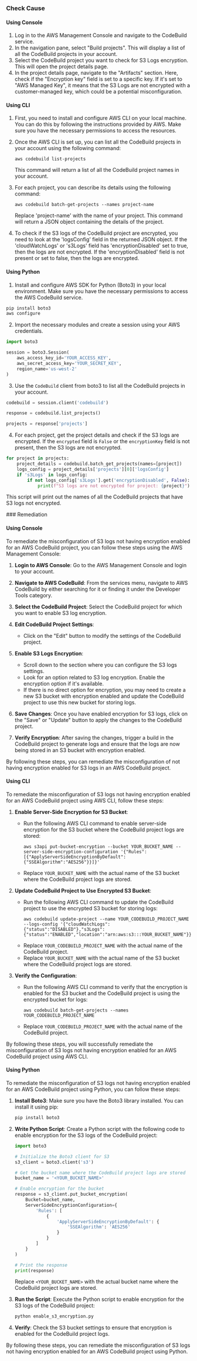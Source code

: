 

<Tabs><Tab title='Cause'>
### Check Cause

#### Using Console

1. Log in to the AWS Management Console and navigate to the CodeBuild service.
2. In the navigation pane, select "Build projects". This will display a list of all the CodeBuild projects in your account.
3. Select the CodeBuild project you want to check for S3 Logs encryption. This will open the project details page.
4. In the project details page, navigate to the "Artifacts" section. Here, check if the "Encryption key" field is set to a specific key. If it's set to "AWS Managed Key", it means that the S3 Logs are not encrypted with a customer-managed key, which could be a potential misconfiguration.

#### Using CLI

1. First, you need to install and configure AWS CLI on your local machine. You can do this by following the instructions provided by AWS. Make sure you have the necessary permissions to access the resources.

2. Once the AWS CLI is set up, you can list all the CodeBuild projects in your account using the following command:

   ```
   aws codebuild list-projects
   ```

   This command will return a list of all the CodeBuild project names in your account.

3. For each project, you can describe its details using the following command:

   ```
   aws codebuild batch-get-projects --names project-name
   ```

   Replace 'project-name' with the name of your project. This command will return a JSON object containing the details of the project.

4. To check if the S3 logs of the CodeBuild project are encrypted, you need to look at the 'logsConfig' field in the returned JSON object. If the 'cloudWatchLogs' or 's3Logs' field has 'encryptionDisabled' set to true, then the logs are not encrypted. If the 'encryptionDisabled' field is not present or set to false, then the logs are encrypted.

#### Using Python

1. Install and configure AWS SDK for Python (Boto3) in your local environment. Make sure you have the necessary permissions to access the AWS CodeBuild service.

```python
pip install boto3
aws configure
```

2. Import the necessary modules and create a session using your AWS credentials.

```python
import boto3

session = boto3.Session(
    aws_access_key_id='YOUR_ACCESS_KEY',
    aws_secret_access_key='YOUR_SECRET_KEY',
    region_name='us-west-2'
)
```

3. Use the `CodeBuild` client from boto3 to list all the CodeBuild projects in your account.

```python
codebuild = session.client('codebuild')

response = codebuild.list_projects()

projects = response['projects']
```

4. For each project, get the project details and check if the S3 logs are encrypted. If the `encrypted` field is `False` or the `encryptionKey` field is not present, then the S3 logs are not encrypted.

```python
for project in projects:
    project_details = codebuild.batch_get_projects(names=[project])
    logs_config = project_details['projects'][0]['logsConfig']
    if 's3Logs' in logs_config:
        if not logs_config['s3Logs'].get('encryptionDisabled', False):
            print(f"S3 logs are not encrypted for project: {project}")
```

This script will print out the names of all the CodeBuild projects that have S3 logs not encrypted.

</Tab>

<Tab title='Remediation'>
### Remediation

#### Using Console

To remediate the misconfiguration of S3 logs not having encryption enabled for an AWS CodeBuild project, you can follow these steps using the AWS Management Console:

1. **Login to AWS Console**: Go to the AWS Management Console and login to your account.

2. **Navigate to AWS CodeBuild**: From the services menu, navigate to AWS CodeBuild by either searching for it or finding it under the Developer Tools category.

3. **Select the CodeBuild Project**: Select the CodeBuild project for which you want to enable S3 log encryption.

4. **Edit CodeBuild Project Settings**:
   - Click on the "Edit" button to modify the settings of the CodeBuild project.

5. **Enable S3 Logs Encryption**:
   - Scroll down to the section where you can configure the S3 logs settings.
   - Look for an option related to S3 log encryption. Enable the encryption option if it's available.
   - If there is no direct option for encryption, you may need to create a new S3 bucket with encryption enabled and update the CodeBuild project to use this new bucket for storing logs.

6. **Save Changes**: Once you have enabled encryption for S3 logs, click on the "Save" or "Update" button to apply the changes to the CodeBuild project.

7. **Verify Encryption**: After saving the changes, trigger a build in the CodeBuild project to generate logs and ensure that the logs are now being stored in an S3 bucket with encryption enabled.

By following these steps, you can remediate the misconfiguration of not having encryption enabled for S3 logs in an AWS CodeBuild project.

#### Using CLI

To remediate the misconfiguration of S3 logs not having encryption enabled for an AWS CodeBuild project using AWS CLI, follow these steps:

1. **Enable Server-Side Encryption for S3 Bucket**: 
   - Run the following AWS CLI command to enable server-side encryption for the S3 bucket where the CodeBuild project logs are stored:
     ```
     aws s3api put-bucket-encryption --bucket YOUR_BUCKET_NAME --server-side-encryption-configuration '{"Rules":[{"ApplyServerSideEncryptionByDefault":{"SSEAlgorithm":"AES256"}}]}'
     ```
   - Replace `YOUR_BUCKET_NAME` with the actual name of the S3 bucket where the CodeBuild project logs are stored.

2. **Update CodeBuild Project to Use Encrypted S3 Bucket**:
   - Run the following AWS CLI command to update the CodeBuild project to use the encrypted S3 bucket for storing logs:
     ```
     aws codebuild update-project --name YOUR_CODEBUILD_PROJECT_NAME --logs-config '{"cloudWatchLogs":{"status":"DISABLED"},"s3Logs":{"status":"ENABLED","location":"arn:aws:s3:::YOUR_BUCKET_NAME"}}'
     ```
   - Replace `YOUR_CODEBUILD_PROJECT_NAME` with the actual name of the CodeBuild project.
   - Replace `YOUR_BUCKET_NAME` with the actual name of the S3 bucket where the CodeBuild project logs are stored.

3. **Verify the Configuration**:
   - Run the following AWS CLI command to verify that the encryption is enabled for the S3 bucket and the CodeBuild project is using the encrypted bucket for logs:
     ```
     aws codebuild batch-get-projects --names YOUR_CODEBUILD_PROJECT_NAME
     ```
   - Replace `YOUR_CODEBUILD_PROJECT_NAME` with the actual name of the CodeBuild project.

By following these steps, you will successfully remediate the misconfiguration of S3 logs not having encryption enabled for an AWS CodeBuild project using AWS CLI.

#### Using Python

To remediate the misconfiguration of S3 logs not having encryption enabled for an AWS CodeBuild project using Python, you can follow these steps:

1. **Install Boto3**: Make sure you have the Boto3 library installed. You can install it using pip:
   ```bash
   pip install boto3
   ```

2. **Write Python Script**: Create a Python script with the following code to enable encryption for the S3 logs of the CodeBuild project:

   ```python
   import boto3

   # Initialize the Boto3 client for S3
   s3_client = boto3.client('s3')

   # Get the bucket name where the CodeBuild project logs are stored
   bucket_name = '<YOUR_BUCKET_NAME>'

   # Enable encryption for the bucket
   response = s3_client.put_bucket_encryption(
       Bucket=bucket_name,
       ServerSideEncryptionConfiguration={
           'Rules': [
               {
                   'ApplyServerSideEncryptionByDefault': {
                       'SSEAlgorithm': 'AES256'
                   }
               }
           ]
       }
   )

   # Print the response
   print(response)
   ```

   Replace `<YOUR_BUCKET_NAME>` with the actual bucket name where the CodeBuild project logs are stored.

3. **Run the Script**: Execute the Python script to enable encryption for the S3 logs of the CodeBuild project:
   ```bash
   python enable_s3_encryption.py
   ```

4. **Verify**: Check the S3 bucket settings to ensure that encryption is enabled for the CodeBuild project logs.

By following these steps, you can remediate the misconfiguration of S3 logs not having encryption enabled for an AWS CodeBuild project using Python.


</Tab>
</Tabs>